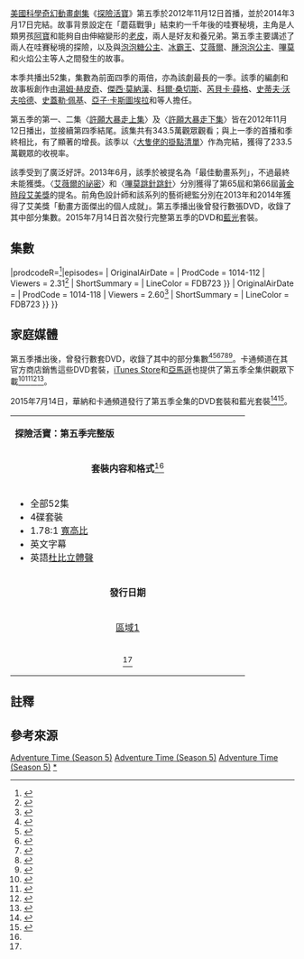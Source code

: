 {{NoteTA
|G1=AT
|G2=TV
|G3=Show
|G4=IT
|T=zh-tw:探險活寶 (第五季);zh-hk:探險時光 (第五季);zh-cn:探险活宝 (第五季)
|1=zh-tw:探險活寶;zh-hk:探險時光;zh-cn:探险活宝
|2=zh-tw:阿寶;zh-hk:芬
|3=zh-tw:老皮;zh-hk:傑克
|4=zh-tw:艾薇爾;zh-hk:瑪瑟琳
|5=zh-tw:樹鼻妹;zh-hk:小樹象
|6=zh-tw:冰霸王;zh-hk:寒冰王
|7=zh-tw:魔法哥;zh-hk:魔法俠
|8=zh-tw:哇賽秘境;zh-hk:噢噢大陸
|9=zh-tw:腫泡泡公主;zh-hk:團塊塊公主
|10=zh-tw:陰魔王;zh-hk:巫妖
}}
{{Infobox television season
| season_number    = 5
| eng_name         = {{lang|en|''Adventure Time'' (Season 5)}}
| bgcolour         = #FDB723
| image            = Adventure Time - The Complete Fifth Season DVD box cover.png
| starring         = {{Plainlist|
* [[傑里米·沙達|傑里米·沙達]]
* [[約翰·迪·馬吉歐|約翰·迪·馬吉歐]]
}}
| image_size       = 200px
| caption          = [[藍光光碟|藍光光碟]]封面
| country          = {{USA}}
| network          = [[卡通頻道|卡通頻道]]
| first_aired      = {{start date|2012|11|12}}
| last_aired       = {{end date|2014|3|17}}
| num_episodes     = 52
| prev_season      = [[探險活寶_(第四季)|第四季]]
| next_season      = [[探險活寶_(第六季)|第六季]]
| episode_list     = [[探險活寶集數列表|探險活寶集數列表]]
}}

[[美國|美國]][[科學奇幻|科學奇幻]][[動畫劇集|動畫劇集]]《[[探險活寶|探險活寶]]》第五季於2012年11月12日首播，並於2014年3月17日完結。故事背景設定在「蘑菇戰爭」結束約一千年後的哇賽秘境，主角是人類男孩[[阿寶·馬頓斯|阿寶]]和能夠自由伸縮變形的[[酷狗老皮|老皮]]，兩人是好友和養兄弟。第五季主要講述了兩人在哇賽秘境的探險，以及與[[邦妮貝爾泡泡糖|泡泡糖公主]]、[[冰霸王|冰霸王]]、[[瑪瑟琳·阿巴迪爾|艾薇爾]]、[[探險活寶人物表|腫泡泡公主]]、[[探險活寶人物表|嗶莫]]和火焰公主等人之間發生的故事。

本季共播出52集，集數為前面四季的兩倍，亦為該劇最長的一季。該季的編劇和故事板創作由[[湯姆·赫皮奇|湯姆·赫皮奇]]、[[傑西·莫納漢|傑西·莫納漢]]、[[科爾·桑切斯|科爾·桑切斯]]、[[芮貝卡·薛格|芮貝卡·薛格]]、[[史蒂夫·沃夫哈德|史蒂夫·沃夫哈德]]、[[史蓋勒·佩基|史蓋勒·佩基]]、[[亞子·卡斯圖埃拉|亞子·卡斯圖埃拉]]和{{le|安迪·利斯泰諾|Andy Ristaino}}等人擔任。

第五季的第一、二集〈[[許願大暴走上集|許願大暴走上集]]〉及〈[[許願大暴走下集|許願大暴走下集]]〉皆在2012年11月12日播出，並接續第四季結尾。該集共有343.5萬觀眾觀看；與上一季的首播和季終相比，有了顯著的增長。該季以〈[[大隻佬的掛點清單|大隻佬的掛點清單]]〉作為完結，獲得了233.5萬觀眾的收視率。

該季受到了廣泛好評。2013年6月，該季於{{le|第3屆評論家選擇電視獎|3rd Critics' Choice Television Awards}}被提名為「最佳動畫系列」，不過最終未能獲獎。〈[[艾薇爾的祕密|艾薇爾的祕密]]〉和〈[[嗶莫跳針跳針|嗶莫跳針跳針]]〉分別獲得了第65屆和第66屆[[黃金時段艾美獎|黃金時段艾美獎]]的{{le|黃金時段艾美獎最佳動畫短片|Primetime Emmy Award for Outstanding Short Form Animated Program}}提名。前角色設計師{{le|安迪·利斯泰諾|Andy Ristaino}}和該系列的藝術總監{{le|尼克·詹寧斯|Nick Jennings (artist)}}分別在2013年和2014年獲得了艾美獎「動畫方面傑出的個人成就」。第五季播出後曾發行數張DVD，收錄了其中部分集數。2015年7月14日首次發行完整第五季的DVD和[[藍光光碟|藍光]]套裝。

==集數==
{{see also|探險活寶集數列表}}
<onlyinclude>{{Episode table |background=#FDB723 |overall=5 |season=5 |title=21 |director=12 |writer=28 |airdate=13 |prodcode=7 |viewers=9 |country=美國 |writerT=編劇和分鏡創作 |directorR={{#tag:ref|萊奇力特在第五季{{單雙書名號轉換|[[壞壞男孩|壞壞男孩]]}}之前一直擔任導演，之後這個職位與主要職責由「總監」接手<ref name="directorquestion">{{cite web|author=Muto, Adam [MrMuto]|date=February 5, 2013|archive-url=https://archive.today/20130412184357/http://www.formspring.me/MrMuto/q/423175432314056372|title=No one currently gets the "directed by" credit. And we've actually phased out the title of creative director in favor of supervising director|url=http://www.formspring.me/MrMuto/q/423175432314056372|archive-date=April 12, 2013|via={{le|Spring.me}} |access-date=July 1, 2013}}</ref>。|group=註}} |prodcodeR=<ref name=season5_citations>{{cite book|last1=Thomas|first1=Paul|title=Exploring the Land of Ooo: An Unofficial Overview and Production History of Cartoon Network's ''Adventure Time''|date=2020|publisher=[[University_of_Kansas|University of Kansas Libraries]]|isbn=9781936153190|url=http://hdl.handle.net/1808/30572|access-date=2020-07-12|pages=280–284|location=Lawrence, KS|archive-date=2021-12-12|archive-url=https://web.archive.org/web/20211212064325/https://kuscholarworks.ku.edu/handle/1808/30572|dead-url=no}}</ref>|episodes=
{{Episode list/sublist|探險活寶集數列表
| EpisodeNumber   = 105
| EpisodeNumber2  = 1
| Title           = [[許願大暴走上集|許願大暴走上集]]
| AltTitle        = Finn the Human
| DirectedBy      = 賴瑞·萊奇力特、內特·凱什
| WrittenBy       = 湯姆·赫皮奇、傑西·莫納漢
| OriginalAirDate = {{Start date|2012|11|12}}
| ProdCode        = 1014-105
| Viewers         = 3.44<ref name=finnjakeseason5ratings>{{cite web|last=Bibel|first=Sara|title=Monday Cable Ratings: 'Monday Night Football' Wins Night, 'WWE Raw', 'Teen Moms II', 'Pawn Stars', 'Catfish', 'Real Housewives' & More|url=http://tvbythenumbers.zap2it.com/2012/11/13/monday-cable-ratings-monday-night-football-wins-night-wwe-raw-teen-moms-ii-pawn-stars-catfish-real-housewives-more/157261|archive-url=https://web.archive.org/web/20131102013731/http://tvbythenumbers.zap2it.com/2012/11/13/monday-cable-ratings-monday-night-football-wins-night-wwe-raw-teen-moms-ii-pawn-stars-catfish-real-housewives-more/157261/|archive-date=2013-11-02|date=2012-11-13|work=[[TV_by_the_Numbers|TV by the Numbers]]|dead-url=yes|access-date=2012-12-17}}</ref>
| ShortSummary    = 阿寶和老皮追陰魔王穿越了多元宇宙傳送門，來到時間室，他們遇見願望神少年啪告訴他們，陰魔王希望所有生命滅絕，為了挽回宇宙中所有生命，阿寶許下陰魔王從來不存在的願望。阿寶穿越到另一個平行宇宙，在那他是一個正常人，在一個農場與他的家人一起生活，而平行宇宙的老皮也只是一隻普通的狗。在平行宇宙的現實中，阿寶發現一個神奇的冰冠，他用它來償還家庭的債務。之後戴他頭上後奇蹟地充滿冰雪力量。
| LineColor       = FDB723
}}
{{Episode list/sublist|探險活寶集數列表
| EpisodeNumber   = 106
| EpisodeNumber2  = 2
| Title           = [[許願大暴走下集|許願大暴走下集]]
| AltTitle        = Jake the Dog
| DirectedBy      = 賴瑞·萊奇力特、亞當·穆托
| WrittenBy       = 科爾·桑切斯、芮貝卡·薛格
| OriginalAirDate = {{Start date|2012|11|12}}
| ProdCode        = 1014-106
| Viewers         = 3.44<ref name=finnjakeseason5ratings/>
| ShortSummary    = 阿寶戴上神奇的冰冠後時空分歧，他充滿瘋狂力量，少年啪告訴老皮若他能改變陰魔王原來的願望，一切都會恢復正常。從少年啪幫助，最終老皮許願陰魔王許願阿寶和老皮回家。因此，世界再次回歸正軌。
| LineColor       = FDB723
}}
{{Episode list/sublist|探險活寶集數列表
| EpisodeNumber   = 107
| EpisodeNumber2  = 3
| Title           = [[KUSO大會串_(探險活寶第五季)|KUSO大會串]]
| AltTitle        = Five More Short Graybles
| DirectedBy      = 賴瑞·萊奇力特、內特·凱什
| WrittenBy       = 湯姆·赫皮奇、史蒂夫·沃夫哈德
| OriginalAirDate = {{Start date|2012|11|19}}
| ProdCode        = 1014-107
| Viewers         = 2.60<ref>{{cite web|last=Kondolojy|first=Amanda|title=Monday Cable Ratings: Monday Night Football Wins Night + 'SportsCenter', 'Catfish: The TV Show', 'Teen Mom 2', 'Monday Night RAW' & More|url=http://tvbythenumbers.zap2it.com/2012/11/20/monday-cable-ratings-monday-night-football-wins-night-sportscenter-catfish-the-tv-show-teen-mom-2-monday-night-raw-more/158380|archive-url=https://web.archive.org/web/20131102011941/http://tvbythenumbers.zap2it.com/2012/11/20/monday-cable-ratings-monday-night-football-wins-night-sportscenter-catfish-the-tv-show-teen-mom-2-monday-night-raw-more/158380/|archive-date=2013-11-02|work=[[TV_by_the_Numbers|TV by the Numbers]]|date=2012-11-20|dead-url=yes|access-date=2012-12-17}}</ref>
| ShortSummary    =
| LineColor       = FDB723
}}
{{Episode list/sublist|探險活寶集數列表
| EpisodeNumber   = 108
| EpisodeNumber2  = 4
| Title           = [[樹中世界|樹中世界]]
| AltTitle        = Up a Tree
| DirectedBy      = 賴瑞·萊奇力特、亞當·穆托
| WrittenBy       = 史蓋勒·佩基、索姆雷·瑟亞馮
| OriginalAirDate = {{Start date|2012|11|26}}
| ProdCode        = 1014-108
| Viewers         = 2.38<ref>{{cite web|last=Bibel|first=Sara|title=Monday Cable Ratings:Monday NIght Football Wins Night, 'Catfish', 'Teen Mom 2', 'WWE Raw' 'Pawn Stars', 'Basketball Wives', & More|url=http://tvbythenumbers.zap2it.com/2012/11/28/monday-cable-ratingsmonday-night-football-wins-night-catfish-teen-mom-2-wwe-raw-pawn-stars-basketball-wives-more/159270|archive-url=https://web.archive.org/web/20131102012003/http://tvbythenumbers.zap2it.com/2012/11/28/monday-cable-ratingsmonday-night-football-wins-night-catfish-teen-mom-2-wwe-raw-pawn-stars-basketball-wives-more/159270/|archive-date=2013-11-02|work=[[TV_by_the_Numbers|TV by the Numbers]]|date=2012-11-28|dead-url=yes|access-date=2012-12-17}}</ref>
| ShortSummary    =
| LineColor       = FDB723
}}
{{Episode list/sublist|探險活寶集數列表
| EpisodeNumber   = 109
| EpisodeNumber2  = 5
| Title           = [[迷你人|迷你人]]
| AltTitle        = All the Little People
| DirectedBy      = 賴瑞·萊奇力特、內特·凱什
| WrittenBy       = 亞子·卡斯圖埃拉、傑西·莫納漢
| OriginalAirDate = {{Start date|2012|12|3}}
| ProdCode        = 1014-109
| Viewers         = 2.53<ref>{{cite web|last=Kondolojy|first=Amanda|title=Monday Cable Ratings: Monday Night Football Wins Big + 'Teen Mom II', 'Catfish', 'Pawn Stars', 'Monday Night RAW' & More|url=http://tvbythenumbers.zap2it.com/2012/12/04/monday-cable-ratings-monday-night-football-wins-big-pawn-stars-monday-night-raw-real-housewives-of-beverly-hills-american-pickers-more/160188/|archive-url=https://web.archive.org/web/20131101233603/http://tvbythenumbers.zap2it.com/2012/12/04/monday-cable-ratings-monday-night-football-wins-big-pawn-stars-monday-night-raw-real-housewives-of-beverly-hills-american-pickers-more/160188/|archive-date=2013-11-01|work=[[TV_by_the_Numbers|TV by the Numbers]]|date=2012-12-05|dead-url=yes|access-date=2012-12-17}}</ref>
| ShortSummary    =
| LineColor       = FDB723
}}
{{Episode list/sublist|探險活寶集數列表
| EpisodeNumber   = 110
| EpisodeNumber2  = 6
| Title           = [[老皮爸爸|老皮爸爸]]
| AltTitle        = Jake the Dad
| DirectedBy      = 賴瑞·萊奇力特、內特·凱什
| WrittenBy       = 湯姆·赫皮奇、史蒂夫·沃夫哈德
| OriginalAirDate = {{Start date|2013|1|7}}
| ProdCode        = 1014-111
| Viewers         = 3.19<ref name=jakethedadratings>{{cite web|last=Kondolojy|first=Amanda|title=Monday Cable Ratings: College Football Dominates Night + 'WWE Monday Night RAW', 'Catfish', 'Love & Hip Hop 3', 'Teen Mom II' & More|url=http://tvbythenumbers.zap2it.com/2013/01/09/monday-cable-ratings-college-football-dominates-night-wwe-monday-night-raw-catfish-love-hip-hop-3-teen-mom-ii-more/164357/|archive-url=https://web.archive.org/web/20131020225343/http://tvbythenumbers.zap2it.com/2013/01/09/monday-cable-ratings-college-football-dominates-night-wwe-monday-night-raw-catfish-love-hip-hop-3-teen-mom-ii-more/164357/|archive-date=2013-10-20|work=[[TV_by_the_Numbers|TV by the Numbers]]|date=2013-01-09|dead-url=yes|access-date=2013-01-11}}</ref>
| ShortSummary    =
| LineColor       = FDB723
}}
{{Episode list/sublist|探險活寶集數列表
| EpisodeNumber   = 111
| EpisodeNumber2  = 7
| Title           = [[平凡人生|平凡人生]]
| AltTitle        = Davey
| DirectedBy      = 賴瑞·萊奇力特、亞當·穆托
| WrittenBy       = 史蓋勒·佩基、索姆雷·瑟亞馮{{#tag:ref|{{單雙書名號轉換|平凡人生}}一集的片尾記載，分鏡由{{le|傑西·莫納漢|Jesse Moynihan}}、{{le|斯蓋勒·佩基|Skyler Page}}製作。不過沃德表示片尾寫錯，莫納漢並沒有製作本集分鏡，而是索姆雷·瑟亞馮。<ref name=whodidwhatdavey>{{cite tweet|author=Ward, Pendleton|user=buenothebear|title=NEW Adventure Time ep, DAVEY, w/ @DrDavey and @randyliedtke. Written/storyboarded by Skyler Page & Somvilay Xayaphone. Tonight @ 7:30|number=290863599029719040|archiveurl=https://archive.today/20130410002523/https://twitter.com/buenothebear/status/290863599029719040|archivedate=2013-04-10|date=2013-01-14}}</ref>|group=註}}
| OriginalAirDate = {{Start date|2013|1|14}}
| ProdCode        = 1014-112
| Viewers         = 2.31<ref>{{cite web|last=Kondolojy|first=Amanda|title=Monday Cable Ratings: 'Monday Night RAW' Wins Night + 'Catfish', 'Teen Mom II', 'Love & Hip Hop', 'Pawn Stars' & More|url=http://tvbythenumbers.zap2it.com/2013/01/15/monday-cable-ratings-monday-night-raw-wins-night-catfish-teen-mom-ii-love-hip-hop-pawn-stars-more/165331/|archive-url=https://web.archive.org/web/20131102013640/http://tvbythenumbers.zap2it.com/2013/01/15/monday-cable-ratings-monday-night-raw-wins-night-catfish-teen-mom-ii-love-hip-hop-pawn-stars-more/165331/|archive-date=2013-11-02|work=[[TV_by_the_Numbers|TV by the Numbers]]|date=2013-01-15|dead-url=yes|access-date=2013-01-16}}</ref>
| ShortSummary    =
| LineColor       = FDB723
}}
{{Episode list/sublist|探險活寶集數列表
| EpisodeNumber   = 112
| EpisodeNumber2  = 8
| Title           = [[神秘地牢|神秘地牢]]
| AltTitle        = Mystery Dungeon
| DirectedBy      = 賴瑞·萊奇力特、內特·凱什
| WrittenBy       = 亞子·卡斯圖埃拉、傑西·莫納漢
| OriginalAirDate = {{Start date|2013|1|21}}
| ProdCode        = 1014-113
| Viewers         = 2.71<ref>{{cite web|last=Pucci |first=Douglas |title=Cartoon Network Ratings (January 21-27, 2013) |url=http://sonofthebronx.blogspot.com/2013/01/cartoon-network-ratings-january-21-27.html |work=Son of the Bronx |archive-url=https://archive.today/20141226150205/http://sonofthebronx.blogspot.fr/2013/01/cartoon-network-ratings-january-21-27.html |archive-date=2014-12-26 |date=2013-01-30 |dead-url=yes }}</ref>
| ShortSummary    =
| LineColor       = FDB723
}}
{{Episode list/sublist|探險活寶集數列表
| EpisodeNumber   = 113
| EpisodeNumber2  = 9
| Title           = [[檸檬國危機|檸檬國危機]]
| AltTitle        = All Your Fault
| DirectedBy      = 賴瑞·萊奇力特、內特·凱什
| WrittenBy       = 湯姆·赫皮奇、史蒂夫·沃夫哈德
| OriginalAirDate = {{Start date|2013|1|28}}
| ProdCode        = 1014-115
| Viewers         = 2.71<ref>{{cite web|last=Kondolojy|first=Amanda|title=Monday Cable Ratings:'Monday Night Raw' Wins Night + 'Teen Mom II', 'Pawn Stars', 'Catfish', 'American Pickers' & More|url=http://tvbythenumbers.zap2it.com/2013/01/29/monday-cable-ratingsmonday-night-raw-wins-night-teen-mom-ii-pawn-stars-catfish-american-pickers-more/167091/|archive-url=https://web.archive.org/web/20131102013621/http://tvbythenumbers.zap2it.com/2013/01/29/monday-cable-ratingsmonday-night-raw-wins-night-teen-mom-ii-pawn-stars-catfish-american-pickers-more/167091/|archive-date=2013-11-02|work=[[TV_by_the_Numbers|TV by the Numbers]]|date=2013-01-29|dead-url=yes|access-date=2013-01-30}}</ref>
| ShortSummary    =
| LineColor       = FDB723
}}
{{Episode list/sublist|探險活寶集數列表
| EpisodeNumber   = 114
| EpisodeNumber2  = 10
| Title           = [[小白帽被附身|小白帽被附身]]
| AltTitle        = Little Dude
| DirectedBy      = 亞當·穆托
| WrittenBy       = 科爾·桑切斯、{{le|邁克爾·德福格|Michael DeForge}}
| OriginalAirDate = {{Start date|2013|2|4}}
| ProdCode        = 1014-114
| Viewers         = 2.60<ref>{{cite web|last=Bibel|first=Sara|title=Monday Cable Ratings: 'Teen Mom 2' Wins Night, 'WWE Raw', 'Switched at Birth', 'Dallas', 'Being Human', 'Pawn Stars' & More|url=http://tvbythenumbers.zap2it.com/2013/02/05/monday-cable-ratings-teen-mom-2-wins-night-wwe-raw-switched-at-birth-dallas-being-human-pawn-stars-more/168006/|archive-url=https://web.archive.org/web/20131103064027/http://tvbythenumbers.zap2it.com/2013/02/05/monday-cable-ratings-teen-mom-2-wins-night-wwe-raw-switched-at-birth-dallas-being-human-pawn-stars-more/168006/|archive-date=2013-11-03|work=[[TV_by_the_Numbers|TV by the Numbers]]|date=2013-02-05|dead-url=yes|access-date=2013-02-05}}</ref>
| ShortSummary    =
| LineColor       = FDB723
}}
{{Episode list/sublist|探險活寶集數列表
| EpisodeNumber   = 115
| EpisodeNumber2  = 11
| Title           = [[壞壞男孩|壞壞男孩]]
| AltTitle        = Bad Little Boy
| DirectedBy      = 賴瑞·萊奇力特、亞當·穆托
| WrittenBy       = 科爾·桑切斯、芮貝卡·薛格
| OriginalAirDate = {{Start date|2013|2|18}}
| ProdCode        = 1014-110
| Viewers         = 3.08<ref name=badlittleboyratings>{{cite web|last=Bibel|first=Sara|title=Monday Cable Ratings: 'WWE Raw' & 'Teen Mom 2' Win Night, 'Catfish', 'Pawn Stars', 'Dallas', 'Switched at Birth' & More|url=http://tvbythenumbers.zap2it.com/2013/02/20/monday-cable-ratings-wwe-raw-teen-mom-2-win-night-catfish-pawn-stars-dallas-switched-at-birth-more/170015/|archive-url=https://web.archive.org/web/20131101233554/http://tvbythenumbers.zap2it.com/2013/02/20/monday-cable-ratings-wwe-raw-teen-mom-2-win-night-catfish-pawn-stars-dallas-switched-at-birth-more/170015/|archive-date=2013-11-01|work=[[TV_by_the_Numbers|TV by the Numbers]]|date=2013-02-20|dead-url=yes|access-date=2013-02-20}}</ref>
| ShortSummary    =
| LineColor       = FDB723
}}
{{Episode list/sublist|探險活寶集數列表
| EpisodeNumber   = 116
| EpisodeNumber2  = 12
| Title           = [[地牢大探險|地牢大探險]]
| AltTitle        = Vault of Bones
| DirectedBy      = 亞當·穆托
| WrittenBy       = 肯特·奧斯本、索姆雷·瑟亞馮
| OriginalAirDate = {{Start date|2013|2|25}}
| ProdCode        = 1014-116
| Viewers         = 2.70<ref>{{cite web|last=Kondolojy|first=Amanda|title=Monday Cable Ratings: 'WWE RAW' Wins Night + 'Teen Mom II', 'Pawn Stars', 'Catfish', 'American Pickers' + More|url=http://tvbythenumbers.zap2it.com/2013/02/26/monday-cable-ratings-wwe-raw-wins-night-teen-mom-ii-pawn-stars-catfish-american-pickers-more/170857/|archive-url=https://web.archive.org/web/20131101233601/http://tvbythenumbers.zap2it.com/2013/02/26/monday-cable-ratings-wwe-raw-wins-night-teen-mom-ii-pawn-stars-catfish-american-pickers-more/170857/|archive-date=2013-11-01|work=[[TV_by_the_Numbers|TV by the Numbers]]|date=2013-02-26|dead-url=yes|access-date=2013-02-26}}</ref>
| ShortSummary    =
| LineColor       = FDB723
}}
{{Episode list/sublist|探險活寶集數列表
| EpisodeNumber   = 117
| EpisodeNumber2  = 13
| Title           = [[善與惡|善與惡]]
| AltTitle        = The Great Bird Man
| DirectedBy      = 內特·凱什
| WrittenBy       = 亞子·卡斯圖埃拉、傑西·莫納漢
| OriginalAirDate = {{Start date|2013|3|4}}
| ProdCode        = 1014-117
| Viewers         = 2.58<ref>{{cite web|last=Bibel|first=Sara|title=Monday Cable Ratings: 'WWE Raw' Wins Night, 'Teen Mom 2', 'Pawn Stars', 'Dallas', 'Switched at Birth', 'Being Human' & More|url=http://tvbythenumbers.zap2it.com/2013/03/05/monday-cable-ratings-wwe-raw-wins-night-teen-mom-2-pawn-stars-dallas-switched-at-birth-being-human-more/171916/|archive-url=https://web.archive.org/web/20131014021157/http://tvbythenumbers.zap2it.com/2013/03/05/monday-cable-ratings-wwe-raw-wins-night-teen-mom-2-pawn-stars-dallas-switched-at-birth-being-human-more/171916/|archive-date=2013-10-14|work=[[TV_by_the_Numbers|TV by the Numbers]]|date=2013-03-05|dead-url=yes|access-date=2013-03-05}}</ref>
| ShortSummary    =
| LineColor       = FDB723
}}
{{Episode list/sublist|探險活寶集數列表
| EpisodeNumber   = 118
| EpisodeNumber2  = 14
| Title           = [[艾薇爾的祕密|艾薇爾的祕密]]
| AltTitle        = Simon & Marcy
| DirectedBy      = 亞當·穆托
| WrittenBy       = 科爾·桑切斯、芮貝卡·薛格{{#tag:ref|[[芮貝卡·薛格|芮貝卡·薛格]]寫道，穆托也曾為這一集製作額外場景，還相當投入心力製作它。<ref>{{cite web|last=Sugar |first=Rebecca |title=Simon + Marcy |url=http://rebeccasugar.tumblr.com/post/46214380867/all-new-adventure-time-simon-and-marcy-tomorrow |publisher=[[Tumblr|Tumblr]] |archive-url=https://archive.today/20130615070932/http://rebeccasugar.tumblr.com/post/46214380867/all-new-adventure-time-simon-and-marcy-tomorrow |archive-date=2013-06-15 |date=2013-03-24 |dead-url=yes }}</ref>|group=註}}
| OriginalAirDate = {{Start date|2013|3|25}}
| ProdCode        = 1014-118
| Viewers         = 2.60<ref>{{cite web|last=Kondolojy|first=Amanda|title=Monday Cable Ratings: 'Monday Night RAW' Wins Night + 'Teen Mom II', 'Bates Motel', 'Storage Wars', 'The Real Housewives of Beverly Hills' & More|url=http://tvbythenumbers.zap2it.com/2013/03/26/monday-cable-ratings-monday-night-raw-wins-night-teen-mom-ii-bates-motel-storage-wars-the-real-housewives-of-beverly-hills-more/174974/|archive-url=https://web.archive.org/web/20131013200831/http://tvbythenumbers.zap2it.com/2013/03/26/monday-cable-ratings-monday-night-raw-wins-night-teen-mom-ii-bates-motel-storage-wars-the-real-housewives-of-beverly-hills-more/174974/|archive-date=2013-10-13|work=[[TV_by_the_Numbers|TV by the Numbers]]|date=2013-03-26|dead-url=yes|access-date=2013-03-26}}</ref>
| ShortSummary    =
| LineColor       = FDB723
}}
{{Episode list/sublist|探險活寶集數列表
| EpisodeNumber   = 119
| EpisodeNumber2  = 15
| Title           = [[刪除全宇宙|刪除全宇宙]]
| AltTitle        = A Glitch Is a Glitch
| DirectedBy      = {{le|大衛·奧賴利|David OReilly (artist)}}
| WrittenBy       = 大衛·奧賴利
| OriginalAirDate = {{Start date|2013|4|1}}
| ProdCode        = 1014-120
| Viewers         = 2.00<ref>{{cite web|last=Pucci |first=Douglas |title=Cartoon Network Ratings (April 1-7, 2013) |url=http://sonofthebronx.blogspot.com/2013/04/cartoon-network-ratings-april-1-7-2013.html |work=Son of the Bronx |archive-url=https://archive.today/20130908090451/http://sonofthebronx.blogspot.ca/2013/04/cartoon-network-ratings-april-1-7-2013.html |archive-date=2013-09-08 |date=2013-04-11 |dead-url=yes }}</ref>
| ShortSummary    = 
| LineColor       = FDB723
}}
{{Episode list/sublist|探險活寶集數列表
| EpisodeNumber   = 120
| EpisodeNumber2  = 16
| Title           = [[如夢一場|如夢一場]]
| AltTitle        = Puhoy
| DirectedBy      = 內特·凱什
| WrittenBy       = 湯姆·赫皮奇、史蒂夫·沃夫哈德
| OriginalAirDate = {{Start date|2013|4|8}}
| ProdCode        = 1014-119
| Viewers         = 2.75<ref>{{cite web|last=Kondolojy|first=Amanda|title=Monday Cable Ratings: 'Monday Night RAW' Wins Night + 'Teen Mom 2', 'MTV Movie Sneak Peek', 'Bates Motel' & More|url=http://tvbythenumbers.zap2it.com/2013/04/09/monday-cable-ratings-monday-night-raw-wins-night-teen-mom-2-mtv-movie-sneak-peek-bates-motel-more/177080/|archive-url=https://web.archive.org/web/20131013201516/http://tvbythenumbers.zap2it.com/2013/04/09/monday-cable-ratings-monday-night-raw-wins-night-teen-mom-2-mtv-movie-sneak-peek-bates-motel-more/177080/|archive-date=2013-10-13|work=[[TV_by_the_Numbers|TV by the Numbers]]|date=2013-04-09|dead-url=yes|access-date=2013-04-09}}</ref>
| ShortSummary    =
| LineColor       = FDB723
}}
{{Episode list/sublist|探險活寶集數列表
| EpisodeNumber   = 121
| EpisodeNumber2  = 17
| Title           = [[嗶莫戀愛了|嗶莫戀愛了]]
| AltTitle        = BMO Lost
| DirectedBy      = 內特·凱什
| WrittenBy       = 湯姆·赫皮奇、史蒂夫·沃夫哈德
| OriginalAirDate = {{Start date|2013|4|15}}
| ProdCode        = 1014-123
| Viewers         = 2.39<ref>{{cite web|last=Bibel|first=Sara|title=Monday Cable Ratings: 'WWE Raw' Wins Night, 'Defiance', 'Bates Motel', 'Dallas', 'Teen Mom 2' & More|url=http://tvbythenumbers.zap2it.com/2013/04/16/monday-cable-ratings-wwe-raw-wins-night-defiance-bates-motel-dallas-teen-mom-2-more/178061/|archive-url=https://web.archive.org/web/20131013235837/http://tvbythenumbers.zap2it.com/2013/04/16/monday-cable-ratings-wwe-raw-wins-night-defiance-bates-motel-dallas-teen-mom-2-more/178061/|archive-date=2013-10-13|work=[[TV_by_the_Numbers|TV by the Numbers]]|date=2013-04-16}}</ref>
| ShortSummary    =
| LineColor       = FDB723
}}
{{Episode list/sublist|探險活寶集數列表
| EpisodeNumber   = 122
| EpisodeNumber2  = 18
| Title           = [[公主派對|公主派對]]
| AltTitle        = Princess Potluck
| DirectedBy      = 亞當·穆托
| WrittenBy       = 肯特·奧斯本、科爾·桑切斯
| OriginalAirDate = {{Start date|2013|4|22}}
| ProdCode        = 1014-122
| Viewers         = 2.27<ref>{{cite web|last=Pucci |first=Douglas |title=Cartoon Network Ratings (April 22-28, 2013) |url=http://sonofthebronx.blogspot.com/2013/05/cartoon-network-ratings-april-22-28-2013.html |work=Son of the Bronx |archive-url=https://archive.today/20130822201024/http://sonofthebronx.blogspot.de/2013/05/cartoon-network-ratings-april-22-28-2013.html |archive-date=2013-08-22 |date=2013-05-01 |dead-url=yes }}</ref>
| ShortSummary    =
| LineColor       = FDB723
}}
{{Episode list/sublist|探險活寶集數列表
| EpisodeNumber   = 123
| EpisodeNumber2  = 19
| Title           = [[小碼哥金歡喜|小碼哥金歡喜]]
| AltTitle        = James Baxter the Horse
| DirectedBy      = 亞當·穆托
| WrittenBy       = [[潘得頓·沃德|潘得頓·沃德]]、索姆雷·瑟亞馮
| OriginalAirDate = {{Start date|2013|5|6}}
| ProdCode        = 1014-124
| Viewers         = 2.21<ref>{{cite web|last=Pucci |first=Douglas |title=Cartoon Network Ratings (May 6-12, 2013) |url=http://sonofthebronx.blogspot.com/2013/05/cartoon-network-ratings-may-6-12-2013.html |work=Son of the Bronx |archive-url=https://archive.today/20130822201041/http://sonofthebronx.blogspot.de/2013/05/cartoon-network-ratings-may-6-12-2013.html |archive-date=2013-08-22 |date=2013-05-17 |dead-url=yes }}</ref>
| ShortSummary    =
| LineColor       = FDB723
}}
{{Episode list/sublist|探險活寶集數列表
| EpisodeNumber   = 124
| EpisodeNumber2  = 20
| Title           = [[看誰先說話|看誰先說話]]
| AltTitle        = Shh!
| DirectedBy      = 伊莉莎白·伊托
| WrittenBy       = 格雷姆·福克
| OriginalAirDate = {{Start date|2013|5|13}}
| ProdCode        = 1014-129
| Viewers         = 2.35<ref>{{cite web|last=Kondolojy|first=Amanda|title=Monday Cable Ratings: NBA Basketball Wins Night + 'Love & Hip Hop Atlanta', 'Monday Night RAW', 'Teen Mom II', 'Bates Motel' & More|url=http://tvbythenumbers.zap2it.com/2013/05/14/monday-cable-ratings-nba-basketball-wins-night-love-hip-hop-atlanta-monday-night-raw-teen-mom-ii-bates-motel-more/182591/|archive-url=https://web.archive.org/web/20131013201411/http://tvbythenumbers.zap2it.com/2013/05/14/monday-cable-ratings-nba-basketball-wins-night-love-hip-hop-atlanta-monday-night-raw-teen-mom-ii-bates-motel-more/182591/|archive-date=2013-10-13|work=[[TV_by_the_Numbers|TV by the Numbers]]|date=2013-05-14|dead-url=yes|access-date=2013-05-14}}</ref>
| ShortSummary    =
| LineColor       = FDB723
}}
{{Episode list/sublist|探險活寶集數列表
| EpisodeNumber   = 125
| EpisodeNumber2  = 21
| Title           = [[瘋狂追求者|瘋狂追求者]]
| AltTitle        = The Suitor
| DirectedBy      = 內特·凱什
| WrittenBy       = 傑西·莫納漢、湯瑪士·韋爾曼
| OriginalAirDate = {{Start date|2013|5|20}}
| ProdCode        = 1014-130
| Viewers         = 2.41<ref>{{cite web|last=Pucci |first=Douglas |title=Cartoon Network Ratings (May 20-26, 2013) |url=http://sonofthebronx.blogspot.com/2013/06/cartoon-network-ratings-may-20-26-2013.html |work=Son of the Bronx |archive-url=https://archive.today/20130822201019/http://sonofthebronx.blogspot.de/2013/06/cartoon-network-ratings-may-20-26-2013.html |archive-date=2013-08-22 |date=2013-06-01 |dead-url=yes }}</ref>
| ShortSummary    =
| LineColor       = FDB723
}}
{{Episode list/sublist|探險活寶集數列表
| EpisodeNumber   = 126
| EpisodeNumber2  = 22
| Title           = [[冰霸王與正妹島|冰霸王與正妹島]]
| AltTitle        = The Party's Over, Isla de Señorita
| DirectedBy      = 伊莉莎白·伊托
| WrittenBy       = 肯特·奧斯本、科爾·桑切斯
| OriginalAirDate = {{Start date|2013|5|27}}
| ProdCode        = 1014-131
| Viewers         = 2.11<ref>{{cite web|last=Pucci |first=Douglas |title=Cartoon Network Ratings (May 27-June 2, 2013) |url=http://sonofthebronx.blogspot.com/2013/06/cartoon-network-ratings-may-27-june-2.html |work=Son of the Bronx |archive-url=https://archive.today/20130822201058/http://sonofthebronx.blogspot.de/2013/06/cartoon-network-ratings-may-27-june-2.html |archive-date=2013-08-22 |date=2013-06-07 |dead-url=yes }}</ref>
| ShortSummary    =
| LineColor       = FDB723
}}
{{Episode list/sublist|探險活寶集數列表
| EpisodeNumber   = 127
| EpisodeNumber2  = 23
| Title           = [[老皮終極任務|老皮終極任務]]
| AltTitle        = One Last Job
| DirectedBy      = 內特·凱什
| WrittenBy       = 亞子·卡斯圖埃拉、傑西·莫納漢
| OriginalAirDate = {{Start date|2013|6|10}}
| ProdCode        = 1014-121
| Viewers         = 2.38<ref>{{cite web|last=Pucci |first=Douglas |title=Cartoon Network Ratings (June 10-16, 2013) |url=http://sonofthebronx.blogspot.com/2013/06/cartoon-network-ratings-june-10-16-2013.html |work=Son of the Bronx |archive-url=https://archive.today/20130822201113/http://sonofthebronx.blogspot.de/2013/06/cartoon-network-ratings-june-10-16-2013.html |archive-date=2013-08-22 |date=2013-06-21 |dead-url=yes }}</ref>
| ShortSummary    =
| LineColor       = FDB723
}}
{{Episode list/sublist|探險活寶集數列表
| EpisodeNumber   = 128
| EpisodeNumber2  = 24
| Title           = [[KUSO再度大會串|KUSO再度大會串]]
| AltTitle        = Another Five More Short Graybles
| DirectedBy      = 內特·凱什
| WrittenBy       = 湯姆·赫皮奇、史蒂夫·沃夫哈德
| OriginalAirDate = {{Start date|2013|6|17}}
| ProdCode        = 1014-132
| Viewers         = 2.27<ref>{{cite web|last=Kondolojy|first=Amanda|title=Monday Cable Ratings: 'Love and Hip Hop: Atlanta' Wins Night + NHL Stanley Cup, 'WWE Raw', 'Fast N Loud', 'Hit The Floor' & More|url=http://tvbythenumbers.zap2it.com/2013/06/18/monday-cable-ratings-love-and-hip-hop-atlanta-wins-night-nhl-stanley-cup-wwe-raw-fast-n-loud-hit-the-floor-more/187825/|archive-url=https://web.archive.org/web/20131013200735/http://tvbythenumbers.zap2it.com/2013/06/18/monday-cable-ratings-love-and-hip-hop-atlanta-wins-night-nhl-stanley-cup-wwe-raw-fast-n-loud-hit-the-floor-more/187825/|archive-date=2013-10-13|work=[[TV_by_the_Numbers|TV by the Numbers]]|date=2013-06-18|dead-url=yes|access-date=2013-06-19}}</ref>
| ShortSummary    =
| LineColor       = FDB723
}}
{{Episode list/sublist|探險活寶集數列表
| EpisodeNumber   = 129
| EpisodeNumber2  = 25
| Title           = [[活寶偵探組|活寶偵探組]]
| AltTitle        = Candy Streets
| DirectedBy      = 伊莉莎白·伊托
| WrittenBy       = 路克·皮爾森、索姆雷·瑟亞馮
| OriginalAirDate = {{Start date|2013|6|24}}
| ProdCode        = 1014-133
| Viewers         = 2.09<ref>{{cite web|last=Pucci |first=Douglas |title=Cartoon Network Ratings (June 24-30, 2013) |url=http://sonofthebronx.blogspot.com/2013/07/cartoon-network-ratings-june-24-30-2013.html |work=Son of the Bronx |archive-url=https://archive.today/20130822201027/http://sonofthebronx.blogspot.de/2013/07/cartoon-network-ratings-june-24-30-2013.html |archive-date=2013-08-22 |date=2013-07-05 |dead-url=yes }}</ref>
| ShortSummary    =
| LineColor       = FDB723
}}
{{Episode list/sublist|探險活寶集數列表
| EpisodeNumber   = 130
| EpisodeNumber2  = 26
| Title           = [[胖大人的魔療法|胖大人的魔療法]]
| AltTitle        = Wizards Only, Fools
| DirectedBy      = 內特·凱什
| WrittenBy       = 傑西·莫納漢、湯瑪士·韋爾曼
| OriginalAirDate = {{Start date|2013|7|1}}
| ProdCode        = 1014-134
| Viewers         = 2.50<ref>{{cite web|last=Pucci |first=Douglas |title=Cartoon Network Ratings (July 1-7, 2013) |url=http://sonofthebronx.blogspot.com/2013/07/cartoon-network-ratings-july-1-7-2013.html |work=Son of the Bronx |archive-url=https://archive.today/20130725193701/http://sonofthebronx.blogspot.de/2013/07/cartoon-network-ratings-july-1-7-2013.html |archive-date=2013-07-25 |date=2013-07-13 |dead-url=yes }}</ref>
| ShortSummary    =
| LineColor       = FDB723
}}
{{Episode list/sublist|探險活寶集數列表
| EpisodeNumber   = 131
| EpisodeNumber2  = 27
| Title           = [[老皮盔甲|老皮盔甲]]
| AltTitle        = Jake Suit
| DirectedBy      = 伊莉莎白·伊托
| WrittenBy       = 肯特·奧斯本、科爾·桑切斯
| OriginalAirDate = {{Start date|2013|7|15}}
| ProdCode        = 1014-135
| Viewers         = 2.46<ref>{{cite web|last=Kondolojy |first=Amanda |title=Monday Cable Ratings: 'Home Run Derby' Wins Night + 'Love and Hip Hop: Atlanta', 'Monday Night RAW', 'Hit the Floor' & More |url=http://tvbythenumbers.zap2it.com/2013/07/16/monday-cable-ratings-home-run-derby-wins-night-love-and-hip-hop-atlanta-monday-night-raw-hit-the-floor-more/192064/ |archive-url=https://web.archive.org/web/20131014011218/http://tvbythenumbers.zap2it.com/2013/07/16/monday-cable-ratings-home-run-derby-wins-night-love-and-hip-hop-atlanta-monday-night-raw-hit-the-floor-more/192064/ |archive-date=2013-10-14 |work=[[TV_by_the_Numbers|TV by the Numbers]] |date=2013-07-16 |dead-url=yes }}</ref>
| ShortSummary    =
| LineColor       = FDB723
}}
{{Episode list/sublist|探險活寶集數列表
| EpisodeNumber   = 132
| EpisodeNumber2  = 28
| Title           = [[嗶莫跳針跳針|嗶莫跳針跳針]]
| AltTitle        = Be More
| DirectedBy      = 內特·凱什
| WrittenBy       = 湯姆·赫皮奇、史蒂夫·沃夫哈德
| OriginalAirDate = {{Start date|2013|7|22}}
| ProdCode        = 1014-136
| Viewers         = 2.67<ref>{{cite web|last=Sibel |first=Sara |title=Monday Cable Ratings: 'Love & Hip Hop Atlanta' Wins Night, 'WWE Raw', 'Hit the Floor','Teen Wolf', 'Switched at Birth', 'The Fosters' & More |url=http://tvbythenumbers.zap2it.com/2013/07/23/monday-cable-ratings-love-hip-hop-atlanta-wins-night-wwe-raw-hit-the-floorteen-wolf-switched-at-birth-the-fosters-more/193303/ |archive-url=https://web.archive.org/web/20131013022207/http://tvbythenumbers.zap2it.com/2013/07/23/monday-cable-ratings-love-hip-hop-atlanta-wins-night-wwe-raw-hit-the-floorteen-wolf-switched-at-birth-the-fosters-more/193303/ |archive-date=2013-10-13 |work=[[TV_by_the_Numbers|TV by the Numbers]] |date=2013-07-23 |dead-url=yes }}</ref>
| ShortSummary    =
| LineColor       = FDB723
}}
{{Episode list/sublist|探險活寶集數列表
| EpisodeNumber   = 133
| EpisodeNumber2  = 29
| Title           = [[黑風姥姥|黑風姥姥]]
| AltTitle        = Sky Witch
| DirectedBy      = 內特·凱什
| WrittenBy       = 亞子·卡斯圖埃拉、傑西·莫納漢
| OriginalAirDate = {{Start date|2013|7|29}}
| ProdCode        = 1014-138
| Viewers         = 2.08<ref>{{cite web|last=Pucci |first=Douglas |title=Cartoon Network Ratings (July 29-August 4, 2013) |url=http://sonofthebronx.blogspot.com/2013/08/cartoon-network-ratings-july-29-august.html |archive-url=https://archive.today/20130829004147/http://sonofthebronx.blogspot.ca/2013/08/cartoon-network-ratings-july-29-august.html |archive-date=2013-08-29 |work=Son of the Bronx |date=2013-08-10 |dead-url=yes }}</ref>
| ShortSummary    =
| LineColor       = FDB723
}}
{{Episode list/sublist|探險活寶集數列表
| EpisodeNumber   = 134
| EpisodeNumber2  = 30
| Title           = [[冰火死對頭|冰火死對頭]]
| AltTitle        = Frost & Fire
| DirectedBy      = 伊莉莎白·伊托
| WrittenBy       = 索姆雷·瑟亞馮、路克·皮爾森
| OriginalAirDate = {{Start date|2013|8|5}}
| ProdCode        = 1014-137
| Viewers         = 3.01<ref name=fnfratings>{{cite web|last=Bibel|first=Sara|title=Monday Cable Ratings: 'Love & Hip Hop Atlanta' Wins Night, 'T.I. and Tiny', 'Teen Wolf', 'The Fosters', 'Major Crimes', 'Switched at Birth'& More|url=http://tvbythenumbers.zap2it.com/2013/08/06/monday-cable-ratings-love-hip-hop-atlanta-wins-night-t-i-and-tiny-teen-wolf-the-fosters-major-crimes-switched-at-birth-more/195812/|archive-url=https://web.archive.org/web/20131225032243/http://tvbythenumbers.zap2it.com/2013/08/06/monday-cable-ratings-love-hip-hop-atlanta-wins-night-t-i-and-tiny-teen-wolf-the-fosters-major-crimes-switched-at-birth-more/195812/|archive-date=2013-12-25|work=[[TV_by_the_Numbers|TV by the Numbers]]|date=2013-08-06|dead-url=yes|access-date=2013-08-06}}</ref>
| ShortSummary    =
| LineColor       = FDB723
}}
{{Episode list/sublist|探險活寶集數列表
| EpisodeNumber   = 135
| EpisodeNumber2  = 31
| Title           = [[年齡不是距離嗎？|年齡不是距離嗎？]]
| AltTitle        = Too Old
| DirectedBy      = 內特·凱什
| WrittenBy       = 湯姆·赫皮奇、史蒂夫·沃夫哈德
| OriginalAirDate = {{Start date|2013|8|12}}
| ProdCode        = 1014-140
| Viewers         = 2.38<ref>{{cite web|last=Pucci |first=Douglas |title=Cartoon Network Ratings (August 12-18, 2013) |url=http://sonofthebronx.blogspot.com/2013/08/cartoon-network-ratings-august-12-18.html |work=Son of the Bronx |archive-url=https://archive.today/20130829004157/http://sonofthebronx.blogspot.ca/2013/08/cartoon-network-ratings-august-12-18.html |archive-date=2013-08-29 |date=2013-08-24 |dead-url=yes }}</ref>
| ShortSummary    =
| LineColor       = FDB723
}}
{{Episode list/sublist|探險活寶集數列表
| EpisodeNumber   = 136
| EpisodeNumber2  = 32
| Title           = [[火焰公主的命運|火焰公主的命運]]
| AltTitle        = Earth & Water
| DirectedBy      = 伊莉莎白·伊托
| WrittenBy       = 索姆雷·瑟亞馮、金瑞
| OriginalAirDate = {{Start date|2013|9|2}}
| ProdCode        = 1014-141
| Viewers         = 1.86<ref>{{cite web|last=Pucci |first=Douglas |title=Cartoon Network Ratings (September 2-8, 2013) |url=http://sonofthebronx.blogspot.com/2013/09/cartoon-network-ratings-september-2-8.html |work=Son of the Bronx |archive-url=https://archive.today/20130917132938/http://sonofthebronx.blogspot.de/2013/09/cartoon-network-ratings-september-2-8.html |archive-date=2013-09-17 |date=2013-09-14 |dead-url=yes }}</ref>
| ShortSummary    =
| LineColor       = FDB723
}}
{{Episode list/sublist|探險活寶集數列表
| EpisodeNumber   = 137
| EpisodeNumber2  = 33
| Title           = [[銷魂三明治|銷魂三明治]]
| AltTitle        = Time Sandwich
| DirectedBy      = 伊莉莎白·伊托
| WrittenBy       = 肯特·奧斯本、科爾·桑切斯
| OriginalAirDate = {{Start date|2013|9|9}}
| ProdCode        = 1014-139
| Viewers         = 1.98<ref>{{cite web|last=Pucci |first=Douglas |title=Cartoon Network Ratings (September 9-15, 2013) |url=http://sonofthebronx.blogspot.com/2013/09/cartoon-network-ratings-september-9-15.html |work=Son of the Bronx |archive-url=https://archive.today/20130922162423/http://sonofthebronx.blogspot.ca/2013/09/cartoon-network-ratings-september-9-15.html |archive-date=2013-09-22 |date=2013-09-19 |dead-url=yes }}</ref>
| ShortSummary    =
| LineColor       = FDB723
}}
{{Episode list/sublist|探險活寶集數列表
| EpisodeNumber   = 138
| EpisodeNumber2  = 34
| Title           = [[阿寶的前世記憶|阿寶的前世記憶]]
| AltTitle        = The Vault
| DirectedBy      = 內特·凱什
| WrittenBy       = 亞子·卡斯圖埃拉、傑西·莫納漢
| OriginalAirDate = {{Start date|2013|9|16}}
| ProdCode        = 1014-142
| Viewers         = 2.26<ref>{{cite web|last=Bibel|first=Sara|title=Monday Cable Ratings: 'Monday Night Football' Wins Night, 'WWE Raw', 'Fast N Loud', 'Basketball Wives', 'Teen Mom 3' & More|url=http://tvbythenumbers.zap2it.com/2013/09/17/monday-cable-ratings-monday-night-football-wins-night-wwe-raw-fast-n-loud-basketball-wives-teen-mom-3-more/203282/|archive-url=https://web.archive.org/web/20131101232010/http://tvbythenumbers.zap2it.com/2013/09/17/monday-cable-ratings-monday-night-football-wins-night-wwe-raw-fast-n-loud-basketball-wives-teen-mom-3-more/203282/|archive-date=2013-11-01|work=[[TV_by_the_Numbers|TV by the Numbers]]|date=2013-09-17|dead-url=yes|access-date=2013-09-18}}</ref>
| ShortSummary    =
| LineColor       = FDB723
}}
{{Episode list/sublist|探險活寶集數列表
| EpisodeNumber   = 139
| EpisodeNumber2  = 35
| Title           = [[黏黏公主的城堡|黏黏公主的城堡]]
| AltTitle        = Love Games
| DirectedBy      = 伊莉莎白·伊托
| WrittenBy       = 肯特·奧斯本、科爾·桑切斯、安迪·利斯泰諾
| OriginalAirDate = {{Start date|2013|9|23}}
| ProdCode        = 1014-143
| Viewers         = 2.02<ref>{{cite web|last=Kondolojy|first=Amanda|title=Monday Cable Ratings: 'Monday Night Football' Wins Night + 'Monday Night RAW', 'Teen Mom III', 'Basketball Wives' & More|url=http://tvbythenumbers.zap2it.com/2013/09/24/monday-cable-ratings-monday-night-football-wins-night-monday-night-raw-teen-mom-iii-basketball-wives-more/204518/|archive-url=https://web.archive.org/web/20131014004003/http://tvbythenumbers.zap2it.com/2013/09/24/monday-cable-ratings-monday-night-football-wins-night-monday-night-raw-teen-mom-iii-basketball-wives-more/204518/|archive-date=2013-10-14|work=[[TV_by_the_Numbers|TV by the Numbers]]|date=2013-09-24|dead-url=yes|access-date=2013-09-24}}</ref>
| ShortSummary    =
| LineColor       = FDB723
}}
{{Episode list/sublist|探險活寶集數列表
| EpisodeNumber   = 140
| EpisodeNumber2  = 36
| Title           = [[迷幻火車|迷幻火車]]
| AltTitle        = Dungeon Train
| DirectedBy      = 內特·凱什
| WrittenBy       = 湯姆·赫皮奇、史蒂夫·沃夫哈德
| OriginalAirDate = {{Start date|2013|9|30}}
| ProdCode        = 1014-144
| Viewers         = 2.04<ref>{{cite web|last=Bibel|first=Sara|title=Monday Cable Ratings: 'Monday Night Football' Wins Night, 'WWE Raw', 'Basketball Wives', 'T.I. & Tiny', 'Teen Mom 3' & More|url=http://tvbythenumbers.zap2it.com/2013/10/01/monday-cable-ratings-monday-night-football-wins-night-wwe-raw-basketball-wives-t-i-tiny-teen-mom-3-more/206201/|archive-url=https://web.archive.org/web/20131016105809/http://tvbythenumbers.zap2it.com/2013/10/01/monday-cable-ratings-monday-night-football-wins-night-wwe-raw-basketball-wives-t-i-tiny-teen-mom-3-more/206201/|archive-date=2013-10-16|work=[[TV_by_the_Numbers|TV by the Numbers]]|date=2013-10-01|dead-url=yes|access-date=2013-10-01}}</ref>
| ShortSummary    =
| LineColor       = FDB723
}}
{{Episode list/sublist|探險活寶集數列表
| EpisodeNumber   = 141
| EpisodeNumber2  = 37
| Title           = [[紙箱王子|紙箱王子]]
| AltTitle        = Box Prince
| DirectedBy      = 伊莉莎白·伊托
| WrittenBy       = 索姆雷·瑟亞馮、金瑞
| OriginalAirDate = {{Start date|2013|10|7}}
| ProdCode        = 1014-145
| Viewers         = 1.99<ref>{{cite web|last=Pucci |first=Douglas |title=Cartoon Network Ratings (October 7-13, 2013) |url=http://sonofthebronx.blogspot.com/2013/10/cartoon-network-ratings-october-7-13.html |work=Son of the Bronx |archive-url=https://archive.today/20131020163823/http://sonofthebronx.blogspot.de/2013/10/cartoon-network-ratings-october-7-13.html |archive-date=2013-10-20 |date=2013-10-19 |dead-url=yes }}</ref>
| ShortSummary    =
| LineColor       = FDB723
}}
{{Episode list/sublist|探險活寶集數列表
| EpisodeNumber   = 142
| EpisodeNumber2  = 38
| Title           = [[飢餓的艾薇爾|飢餓的艾薇爾]]
| AltTitle        = Red Starved
| DirectedBy      = 內特·凱什
| WrittenBy       = 亞子·卡斯圖埃拉、傑西·莫納漢
| OriginalAirDate = {{Start date|2013|10|14}}
| ProdCode        = 1014-146
| Viewers         = 1.77<ref>{{cite web|last=Bibel|first=Sara|title=Monday Cable Ratings: 'Monday Night Football' Wins Night, 'WWE Raw', 'Basketball Wives', 'Fast N Loud', 'Teen Mom 3' & More|url=http://tvbythenumbers.zap2it.com/2013/10/15/monday-cable-ratings-monday-night-football-wins-night-wwe-raw-basketball-wives-fast-n-loud-teen-mom-3-more/209167/|archive-url=https://web.archive.org/web/20131101231921/http://tvbythenumbers.zap2it.com/2013/10/15/monday-cable-ratings-monday-night-football-wins-night-wwe-raw-basketball-wives-fast-n-loud-teen-mom-3-more/209167/|archive-date=2013-11-01|work=[[TV_by_the_Numbers|TV by the Numbers]]|date=2013-10-15|dead-url=yes|access-date=2013-10-17}}</ref>
| ShortSummary    =
| LineColor       = FDB723
}}
{{Episode list/sublist|探險活寶集數列表
| EpisodeNumber   = 143
| EpisodeNumber2  = 39
| Title           = [[噴火拖拉庫|噴火拖拉庫]]
| AltTitle        = We Fixed a Truck
| DirectedBy      = 伊莉莎白·伊托
| WrittenBy       = 科爾·桑切斯、安迪·利斯泰諾
| OriginalAirDate = {{Start date|2013|10|21}}
| ProdCode        = 1014-147
| Viewers         = 2.02<ref>{{cite web|last=Kondolojy|first=Amanda|title=Monday Cable Ratings: Monday Night Football Wins Night + 'CrazySexyCool: The TLC Story', 'Monday Night RAW', 'Fast N Loud' & More|url=http://tvbythenumbers.zap2it.com/2013/10/22/monday-cable-ratings-monday-night-football-wins-night-crazysexycool-the-tlc-story-monday-night-raw-fast-n-loud-more/210551/|archive-url=https://web.archive.org/web/20140104103557/http://tvbythenumbers.zap2it.com/2013/10/22/monday-cable-ratings-monday-night-football-wins-night-crazysexycool-the-tlc-story-monday-night-raw-fast-n-loud-more/210551/|archive-date=2014-01-04|work=[[TV_by_the_Numbers|TV by the Numbers]]|date=2013-10-22|dead-url=yes|access-date=2013-10-22}}</ref>
| ShortSummary    =
| LineColor       = FDB723
}}
{{Episode list/sublist|探險活寶集數列表
| EpisodeNumber   = 144
| EpisodeNumber2  = 40
| Title           = [[冰霸王新玩伴|冰霸王新玩伴]]
| AltTitle        = Play Date
| DirectedBy      = 伊莉莎白·伊托
| WrittenBy       = 索姆雷·瑟亞馮、金瑞、肯特·奧斯本
| OriginalAirDate = {{Start date|2013|11|4}}
| ProdCode        = 1014-149
| Viewers         = 1.92<ref>{{cite web|last=Kondolojy|first=Amanda|title=Monday Cable Ratings: 'Monday Night Football' Wins Night + 'Love and Hip Hop', 'Monday Night RAW' & More|url=http://tvbythenumbers.zap2it.com/2013/11/05/monday-cable-ratings-monday-night-football-wins-night-love-and-hip-hop-monday-night-raw-more/213559/|archive-url=https://web.archive.org/web/20131107053905/http://tvbythenumbers.zap2it.com/2013/11/05/monday-cable-ratings-monday-night-football-wins-night-love-and-hip-hop-monday-night-raw-more/213559/|archive-date=2013-11-07|work=[[TV_by_the_Numbers|TV by the Numbers]]|date=2013-11-05|dead-url=yes|access-date=2013-11-05}}</ref>
| ShortSummary    =
| LineColor       = FDB723
}}
{{Episode list/sublist|探險活寶集數列表
| EpisodeNumber   = 145
| EpisodeNumber2  = 41
| Title           = [[血魔山洞|血魔山洞]]
| AltTitle        = The Pit
| DirectedBy      = 內特·凱什
| WrittenBy       = 亞子·卡斯圖埃拉、傑西·莫納漢
| OriginalAirDate = {{Start date|2013|11|18}}
| ProdCode        = 
| Viewers         = 2.27<ref>{{cite web|last=Kondolojy|first=Amanda|title=Monday Cable Ratings: 'Monday Night Football' Wins Night + 'Love and Hip Hop', 'Monday Night RAW', 'Chrissy and Mr. Jones' & More|url=http://tvbythenumbers.zap2it.com/2013/11/19/monday-cable-ratings-monday-night-football-wins-night-love-and-hip-hop-monday-night-raw-chrissy-and-mr-jones-more/216513/|archive-url=https://web.archive.org/web/20131202233449/http://tvbythenumbers.zap2it.com/2013/11/19/monday-cable-ratings-monday-night-football-wins-night-love-and-hip-hop-monday-night-raw-chrissy-and-mr-jones-more/216513/|archive-date=2013-12-02|work=[[TV_by_the_Numbers|TV by the Numbers]]|date=2013-11-19|dead-url=yes|access-date=2013-11-20}}</ref>
| ShortSummary    =
| LineColor       = FDB723
}}
{{Episode list/sublist|探險活寶集數列表
| EpisodeNumber   = 146
| EpisodeNumber2  = 42
| Title           = [[勇者二愣|勇者二愣]]
| AltTitle        = James
| DirectedBy      = 伊莉莎白·伊托
| WrittenBy       = 科爾·桑切斯、安迪·利斯泰諾
| OriginalAirDate = {{Start date|2013|11|25}}
| ProdCode        = 1014-151
| Viewers         = 2.61<ref>{{cite web|last=Bibel|first=Sara|title=Monday Cable Ratings: 'Monday Night Football' Wins Night, 'Love and Hip Hop', 'WWE Raw', 'Black Ink Crew', 'Fast N' Loud' & More|url=http://tvbythenumbers.zap2it.com/2013/11/26/monday-cable-ratings-monday-night-football-wins-night-love-and-hip-hop-wwe-raw-black-ink-crew-fast-n-loud-more/218263/|archive-url=https://web.archive.org/web/20131207125737/http://tvbythenumbers.zap2it.com/2013/11/26/monday-cable-ratings-monday-night-football-wins-night-love-and-hip-hop-wwe-raw-black-ink-crew-fast-n-loud-more/218263/|archive-date=2013-12-07|work=[[TV_by_the_Numbers|TV by the Numbers]]|date=2013-11-26|dead-url=yes|access-date=2013-11-27}}</ref>
| ShortSummary    =
| LineColor       = FDB723
}}
{{Episode list/sublist|探險活寶集數列表
| EpisodeNumber   = 147
| EpisodeNumber2  = 43
| Title           = [[綁架疑雲_(探險活寶)|綁架疑雲]]
| AltTitle        = Root Beer Guy
| DirectedBy      = 亞當·穆托
| WrittenBy       = 格雷姆·福克
| OriginalAirDate = {{Start date|2013|12|2}}
| ProdCode        = 1014-153
| Viewers         = 1.84<ref>{{cite web|last=Pucci |first=Douglas |title=Cartoon Network Ratings (December 2-8, 2013) |url=http://sonofthebronx.blogspot.com/2013/12/cartoon-network-ratings-december-2-8.html |work=Son of the Bronx |archive-url=https://archive.today/20140126065428/http://sonofthebronx.blogspot.co.at/2013/12/cartoon-network-ratings-december-2-8.html |archive-date=2014-01-26 |date=2013-12-14 |dead-url=yes }}</ref>
| ShortSummary    =
| LineColor       = FDB723
}}
{{Episode list/sublist|探險活寶集數列表
| EpisodeNumber   = 148
| EpisodeNumber2  = 44
| Title           = [[樹鼻妹大婚|樹鼻妹大婚]]
| AltTitle        = Apple Wedding
| DirectedBy      = 內特·凱什
| WrittenBy       = 湯姆·赫皮奇、史蒂夫·沃夫哈德
| OriginalAirDate = {{Start date|2014|1|13}}
| ProdCode        = 1014-148
| Viewers         = 1.86<ref>{{cite web|last=Pucci |first=Douglas |title=Cartoon Network Ratings (January 13-19, 2014) |url=http://sonofthebronx.blogspot.com/2014/01/cartoon-network-ratings-january-13-19.html |work=Son of the Bronx |archive-url=https://archive.today/20140505134525/http://sonofthebronx.blogspot.de/2014/01/cartoon-network-ratings-january-13-19.html |archive-date=2014-05-05 |date=2014-01-25 |dead-url=yes }}</ref>
| ShortSummary    =
| LineColor       = FDB723
}}
{{Episode list/sublist|探險活寶集數列表
| EpisodeNumber   = 149
| EpisodeNumber2  = 45
| Title           = [[草劍傳奇|草劍傳奇]]
| AltTitle        = Blade of Grass
| DirectedBy      = 伊莉莎白·伊托
| WrittenBy       = 索姆雷·瑟亞馮、金瑞
| OriginalAirDate = {{Start date|2014|1|20}}
| ProdCode        = 1014-154
| Viewers         = 2.61<ref>{{cite web|last=Bibel|first=Sara|title=Monday Cable Ratings: 'Love & Hip Hop' Wins Night, 'WWE Raw', 'Single Ladies', 'Klondike', 'The Fosters' & More|url=http://tvbythenumbers.zap2it.com/2014/01/22/monday-cable-ratings-love-hip-hop-wins-night-wwe-raw-single-ladies-klondike-the-fosters-more/231112/|work=[[TV_by_the_Numbers|TV by the Numbers]]|date=2014-01-22|archive-url=https://web.archive.org/web/20140123213937/http://tvbythenumbers.zap2it.com/2014/01/22/monday-cable-ratings-love-hip-hop-wins-night-wwe-raw-single-ladies-klondike-the-fosters-more/231112/|archive-date=2014-01-23|dead-url=yes|access-date=2014-01-22}}</ref>
| ShortSummary    =
| LineColor       = FDB723
}}
{{Episode list/sublist|探險活寶集數列表
| EpisodeNumber   = 150
| EpisodeNumber2  = 46
| Title           = [[班森魔球|班森魔球]]
| AltTitle        = Rattleballs
| DirectedBy      = 伊莉莎白·伊托
| WrittenBy       = 科爾·桑切斯、安迪·利斯泰諾
| OriginalAirDate = {{Start date|2014|1|27}}
| ProdCode        = 1014-156
| Viewers         = 2.21<ref>{{cite web|last=Kondolojy|first=Amanda|title=Monday Cable Ratings: 'Monday Night RAW' Tops Night + 'Love & Hip Hop', 'Fast N Loud', 'Single Ladies' & More|url=http://tvbythenumbers.zap2it.com/2014/01/28/monday-cable-ratings-monday-night-raw-tops-night-love-hip-hop-fast-n-loud-single-ladies-more/232423/|work=[[TV_by_the_Numbers|TV by the Numbers]]|archive-url=https://web.archive.org/web/20140128230637/http://tvbythenumbers.zap2it.com/2014/01/28/monday-cable-ratings-monday-night-raw-tops-night-love-hip-hop-fast-n-loud-single-ladies-more/232423/|archive-date=2014-01-28|date=2014-01-28|dead-url=yes|access-date=2014-01-28}}</ref>
| ShortSummary    =
| LineColor       = FDB723
}}
{{Episode list/sublist|探險活寶集數列表
| EpisodeNumber   = 151
| EpisodeNumber2  = 47
| Title           = [[父女之戰|父女之戰]]
| AltTitle        = The Red Throne
| DirectedBy      = 伊莉莎白·伊托
| WrittenBy       = 索姆雷·瑟亞馮、金瑞
| OriginalAirDate = {{Start date|2014|2|10}}
| ProdCode        = 1014-158
| Viewers         = 2.11<ref>{{cite web|last=Kondolojy |first=Amanda |title=Monday Cable Ratings: 'Love & Hip Hop' Leads Night + 'Monday Night RAW', 'Single Ladies', 'Swamp People' & More |url=http://tvbythenumbers.zap2it.com/2014/02/11/monday-cable-ratings-love-hip-hop-leads-night-monday-night-raw-single-ladies-swamp-people-more/236046/ |work=[[TV_by_the_Numbers|TV by the Numbers]] |archive-url=https://archive.today/20140211222451/http://tvbythenumbers.zap2it.com/2014/02/11/monday-cable-ratings-love-hip-hop-leads-night-monday-night-raw-single-ladies-swamp-people-more/236046/ |archive-date=2014-02-11 |date=2014-02-11 |dead-url=yes }}</ref>
| ShortSummary    =
| LineColor       = FDB723
}}
{{Episode list/sublist|探險活寶集數列表
| EpisodeNumber   = 152
| EpisodeNumber2  = 48
| Title           = [[賽門回來了|賽門回來了]]
| AltTitle        = Betty
| DirectedBy      = 內特·凱什、亞當·穆托
| WrittenBy       = 亞子·卡斯圖埃拉、傑西·莫納漢
| OriginalAirDate = {{Start date|2014|2|24}}
| ProdCode        = 1014-155
| Viewers         = 1.71<ref>{{cite web|last=Pucci |first=Douglas |title=Cartoon Network Ratings (February 24-March 2, 2014) |url=http://sonofthebronx.blogspot.com/2014/03/cartoon-network-ratings-february-24.html |work=Son of the Bronx |archive-url=https://archive.today/20140430094525/http://sonofthebronx.blogspot.co.at/2014/03/cartoon-network-ratings-february-24.html |archive-date=2014-04-30 |date=2014-03-08 |dead-url=yes }}</ref>
| ShortSummary    =
| LineColor       = FDB723
}}
{{Episode list/sublist|探險活寶集數列表
| EpisodeNumber   = 153
| EpisodeNumber2  = 49
| Title           = [[腫泡泡的感情路|腫泡泡的感情路]]
| AltTitle        = Bad Timing
| DirectedBy      = 亞當·穆托
| WrittenBy       = 潘得頓·沃德、肯特·奧斯本
| OriginalAirDate = {{Start date|2014|3|3}}
| ProdCode        = 1014-160
| Viewers         = 1.45<ref>{{cite web|last=Pucci |first=Douglas |title=Cartoon Network Ratings (March 3–9, 2014) |url=http://sonofthebronx.blogspot.it/2014/03/cartoon-network-ratings-march-3-9-2014.html |work=Son of the Bronx |archive-url=https://archive.today/20140401132503/http://sonofthebronx.blogspot.it/2014/03/cartoon-network-ratings-march-3-9-2014.html |archive-date=2014-04-01 |date=2014-03-15 |dead-url=yes }}</ref>
| ShortSummary    =
| LineColor       = FDB723
}}
{{Episode list/sublist|探險活寶集數列表
| EpisodeNumber   = 154
| EpisodeNumber2  = 50
| Title           = [[檸檬希望的使命|檸檬希望的使命上集]]
| AltTitle        = Lemonhope Part 1
| DirectedBy      = 內特·凱什
| WrittenBy       = 湯姆·赫皮奇、史蒂夫·沃夫哈德
| OriginalAirDate = {{Start date|2014|3|10}}
| ProdCode        = 1014-152
| Viewers         = 1.97<ref name=lemonhoperatings>{{cite web|last=Kondolojy |first=Amanda |title=Monday Cable Ratings: 'Monday Night RAW' Leads Night + 'Swamp People', 'Bates Motel', 'Real Housewives of Beverly Hills' & More |url=http://tvbythenumbers.zap2it.com/2014/03/11/monday-cable-ratings-monday-night-raw-leads-night-swamp-people-bates-motel-real-housewives-of-beverly-hills-more/243570/ |work=[[TV_by_the_Numbers|TV by the Numbers]] |archive-url=https://archive.today/20140311202904/http://tvbythenumbers.zap2it.com/2014/03/11/monday-cable-ratings-monday-night-raw-leads-night-swamp-people-bates-motel-real-housewives-of-beverly-hills-more/243570/ |archive-date=2014-03-11 |date=2014-03-11 |dead-url=yes }}</ref>
| ShortSummary    =
| LineColor       = FDB723
}}
{{Episode list/sublist|探險活寶集數列表
| EpisodeNumber   = 155
| EpisodeNumber2  = 51
| Title           = [[檸檬希望的使命|檸檬希望的使命下集]]
| AltTitle        = Lemonhope Part 2
| DirectedBy      = 內特·凱什
| WrittenBy       = 湯姆·赫皮奇、史蒂夫·沃夫哈德
| OriginalAirDate = {{Start date|2014|3|10}}
| ProdCode        = 1014-157
| Viewers         = 1.97<ref name=lemonhoperatings />
| ShortSummary    =
| LineColor       = FDB723
}}
{{Episode list/sublist|探險活寶集數列表
| EpisodeNumber   = 156
| EpisodeNumber2  = 52
| Title           = [[大隻佬的掛點清單|大隻佬的掛點清單]]
| AltTitle        = Billy's Bucket List
| DirectedBy      = 內特·凱什、亞當·穆托
| WrittenBy       = 亞子·卡斯圖埃拉、傑西·莫納漢
| OriginalAirDate = {{Start date|2014|3|17}}
| ProdCode        = 1014-159
| Viewers         = 2.34<ref name=billysratings>{{cite web|last=Bibel |first=Sara |title=Monday Cable Ratings: 'WWE Raw' Wins Night, 'Fast N Loud', 'Teen Wolf', 'Bates Motel', 'Switched at Birth' & More |url=http://tvbythenumbers.zap2it.com/2014/03/18/monday-cable-ratings-wwe-raw-wins-night-fast-n-loud-teen-wolf-bates-motel-switched-at-birth-more/245621/ |work=[[TV_by_the_Numbers|TV by the Numbers]] |archive-url=https://archive.today/20140318210022/http://tvbythenumbers.zap2it.com/2014/03/18/monday-cable-ratings-wwe-raw-wins-night-fast-n-loud-teen-wolf-bates-motel-switched-at-birth-more/245621/ |archive-date=2014-03-18 |date=2014-03-19 |dead-url=yes }}</ref>
| ShortSummary    =
| LineColor       = FDB723
}}
}}</onlyinclude>

==家庭媒體==
第五季播出後，{{le|華納家庭娛樂|Warner Home Video}}曾發行數套DVD，收錄了其中的部分集數<ref>{{cite web|title=Adventure Time: Jake the Dad (DVD + Jake Hat)|url=http://www.walmart.com/ip/26068499?wmlspartner=wlpa&adid=22222222227000000000&wl0=&wl1=g&wl2=c&wl3=21486607510&wl4=&wl5=pla&wl6=19880599990&veh=sem#Movie+Description|archive-url=https://web.archive.org/web/20150715083525/http://www.walmart.com/ip/26068499?wmlspartner=wlpa&adid=22222222227000000000&wl0=&wl1=g&wl2=c&wl3=21486607510&wl4=&wl5=pla&wl6=19880599990&veh=sem|archive-date=July 15, 2015|publisher=[[Walmart|Walmart]].com|access-date=July 9, 2013}}</ref><ref>{{cite web|last=Lambert|first=David|title=Adventure Time – DVD for 'Volume 6: The Suitor': Date, Cost, Box Art and More!|url=http://www.tvshowsondvd.com/news/Adventure-Time-Finn-Jake-Volume-6/19436|publisher=TVShowsOnDVD.com|access-date=February 27, 2014|date=February 27, 2014 |archive-url=https://web.archive.org/web/20140302222520/http://www.tvshowsondvd.com/news/Adventure-Time-Finn-Jake-Volume-6/19436|archive-date=March 2, 2014}}</ref><ref>{{cite web|title=Adventure Time: Princess Day (2014)|url=https://www.amazon.com/Adventure-Time-Princess-Day-Various/dp/B00ISZNBYQ|access-date=May 29, 2014|archive-date=2021-01-05|archive-url=https://web.archive.org/web/20210105140344/https://www.amazon.com/Adventure-Time-Princess-Day-Various/dp/B00ISZNBYQ|dead-url=no}}</ref><ref name=finnthehumandvd>{{cite web|title=Adventure Time: Finn the Human 8|url=https://www.amazon.com/dp/B00MEXP5OW|access-date=September 22, 2014|date=November 25, 2014|archive-date=2021-07-13|archive-url=https://web.archive.org/web/20210713045020/https://www.amazon.com/dp/B00MEXP5OW|dead-url=no}}</ref><ref>{{cite web|last1=Lambert|first1=David|title=Adventure Time - Warner/CN Gets Hot and Cold with 'Volume 9: Frost and Fire'|url=http://www.tvshowsondvd.com/news/Adventure-Time-Finn-Jake-Volume-9/20605|publisher=TVShowsOnDVD.com|access-date=December 29, 2014|date=December 22, 2014 |archive-url=https://web.archive.org/web/20141225203737/http://www.tvshowsondvd.com/news/Adventure-Time-Finn-Jake-Volume-9/20605|archive-date=December 25, 2014}}</ref><ref>{{cite web|title=Adventure Time: The Enchiridion|url=https://www.amazon.com/Adventure-Time-The-Enchiridion/dp/B00ZCHTUI4/|access-date=June 13, 2015|archive-date=2021-02-06|archive-url=https://web.archive.org/web/20210206152856/https://www.amazon.com/Adventure-Time-The-Enchiridion/dp/B00ZCHTUI4/|dead-url=no}}</ref>。卡通頻道在其官方商店銷售這些DVD套裝，[[iTunes_Store|iTunes Store]]和[[Amazon.com|亞馬遜]]也提供了第五季全集供觀眾下載<ref>{{cite web|title=Home » Adventure Time » DVDs|url=http://www.cartoonnetworkshop.com/category/cnshop_brands/adventure+time/dvds.do?nType=2|work=CartoonNetworkStore.com|publisher=[[Cartoon_Network|Cartoon Network]]|access-date=January 14, 2013 |archive-url=https://web.archive.org/web/20170114051901/http://www.cartoonnetworkshop.com/category/cnshop_brands/adventure%2Btime/dvds.do?nType=2|archive-date=January 14, 2017}}</ref><ref>{{cite web|title=Adventure Time, Vol. 5|url=https://itunes.apple.com/us/tv-season/adventure-time-vol.-5/id572972907|work=[[iTunes_Store|iTunes Store]]|publisher=Apple, Inc|access-date=January 14, 2013|archive-date=2016-03-05|archive-url=https://web.archive.org/web/20160305130418/https://itunes.apple.com/us/tv-season/adventure-time-vol.-5/id572972907|dead-url=no}}</ref><ref>{{cite web|title=Adventure Time, Vol. 6|url=https://itunes.apple.com/us/tv-season/adventure-time-vol.-6/id668738401|work=[[iTunes_Store|iTunes Store]]|publisher=Apple, Inc|access-date=July 19, 2013|archive-date=2016-04-14|archive-url=https://web.archive.org/web/20160414181821/https://itunes.apple.com/us/tv-season/adventure-time-vol.-6/id668738401|dead-url=no}}</ref><ref>{{cite web|title=Adventure Time Season 5|url=https://www.amazon.com/gp/product/B00DQLX5WK/ref=pd_sim_mov_aiv_3|publisher=[[Amazon.com|Amazon.com]]|access-date=January 14, 2013|archive-date=2016-03-05|archive-url=https://web.archive.org/web/20160305024454/http://www.amazon.com/gp/product/B00DQLX5WK/ref=pd_sim_mov_aiv_3|dead-url=no}}</ref>。

2015年7月14日，華納和卡通頻道發行了第五季全集的DVD套裝和藍光套裝<ref name=amazonlistingseason5>{{cite web|title=Cartoon Network: Adventure Time: Season 5|url=https://www.amazon.com/Cartoon-Network-Adventure-Time-Season/dp/B00VSKT1XI/|access-date=April 9, 2015|archive-date=2015-09-19|archive-url=https://web.archive.org/web/20150919161254/http://www.amazon.com/Cartoon-Network-Adventure-Time-Season/dp/B00VSKT1XI|dead-url=no}}</ref><ref name=fifthseasonbluray>{{cite web|title=Adventure Time: The Complete Fifth Season Blu-ray|url=http://www.blu-ray.com/movies/Adventure-Time-The-Complete-Fifth-Season-Blu-ray/129092/|publisher=blu-ray.com|access-date=April 9, 2015|archive-date=2020-11-08|archive-url=https://web.archive.org/web/20201108112725/https://www.blu-ray.com/movies/Adventure-Time-The-Complete-Fifth-Season-Blu-ray/129092/|dead-url=no}}</ref>。

{| border="2" cellpadding="2" cellspacing="0" style="margin: 0 1em 0 0; background: #f9f9f9; border: c00 #aaa solid; border-collapse: collapse; font-size: 95%;"
|- style="background:#FDB723; color:black;"
| colspan="4" | '''探險活寶：第五季完整版'''
|-valign="top"
| align="center" width="400" colspan="2"| '''套裝内容和格式'''<ref name=amazonlistingseason5/>
| align="center" width="400" colspan="2"| '''特別收錄'''<ref name=amazonlistingseason5/>
|-valign="top"
| colspan="2" align="left" width="200"|
* 全部52集
* 4碟套裝
* 1.78:1 [[長寬比_(影像)|寬高比]]
* 英文字幕
* 英語[[杜比實驗室|杜比立體聲]]
| colspan="2" align="left" width="200"|
* 《永遠的探險活寶》專題報導
* 動畫剪輯
* Special Snail Hunt
|-
| colspan="4" align="center" | '''發行日期'''
|-
|align="center" | [[DVD區域碼|區域1]]
|align="center" | [[DVD區域碼|區域4]]
|align="center" | [[藍光光碟#區碼|區域A]]
|align="center" | [[藍光光碟#區碼|區域B]]
|-
|align="center" | {{Start date|2015|7|14}}<ref name=amazonlistingseason5/>
|align="center" | {{Start date|2015|9|16}}<small>(第1部)</small><ref name=season5region4part1/><br>{{Start date|2015|11|4}}<small>(第2部)</small><ref name=ausdvdseason5.2/>
|align="center" | {{Start date|2015|7|14}}<ref name=amazonlistingseason5/>
|align="center" | {{Start date|2015|9|16}}<small>(第1部)</small><ref name=season5region4part1>{{cite web|url=http://www.ezydvd.com.au/blu-ray/adventure-time-the-complete-fifth-season-part-1/dp/6167669|title=Adventure Time: The Complete Fifth Season – Part 1 (Blu-ray)|publisher=EzyDVD|access-date=August 5, 2015 |archive-url=https://web.archive.org/web/20160308175159/http://www.ezydvd.com.au/blu-ray/adventure-time-the-complete-fifth-season-part-1/dp/6167669|archive-date=March 8, 2016}}</ref><br> {{Start date|2015|11|4}}<small>(第2部)</small><ref name=ausdvdseason5.2>{{cite web|url=http://www.ezydvd.com.au/DVD/adventure-time-the-complete-fifth-season-part-2/dp/6169005|title=Adventure Time: The Complete Fifth Season – Part 2 (DVD)|publisher=EzyDVD|access-date=September 29, 2015 |archive-url=https://web.archive.org/web/20160307155928/http://www.ezydvd.com.au/DVD/adventure-time-the-complete-fifth-season-part-2/dp/6169005|archive-date=March 7, 2016}}</ref>
|}

== 註釋 ==
{{reflist|2|group=註}}

==參考來源==
{{reflist|30em}}

{{探險活寶}}

[[Category:2012年美国电视季度|Adventure Time (Season 5)]]
[[Category:2013年美國電視季度|Adventure Time (Season 5)]]
[[Category:2014年美國電視季度|Adventure Time (Season 5)]]
[[Category:探險活寶劇集|*]]
